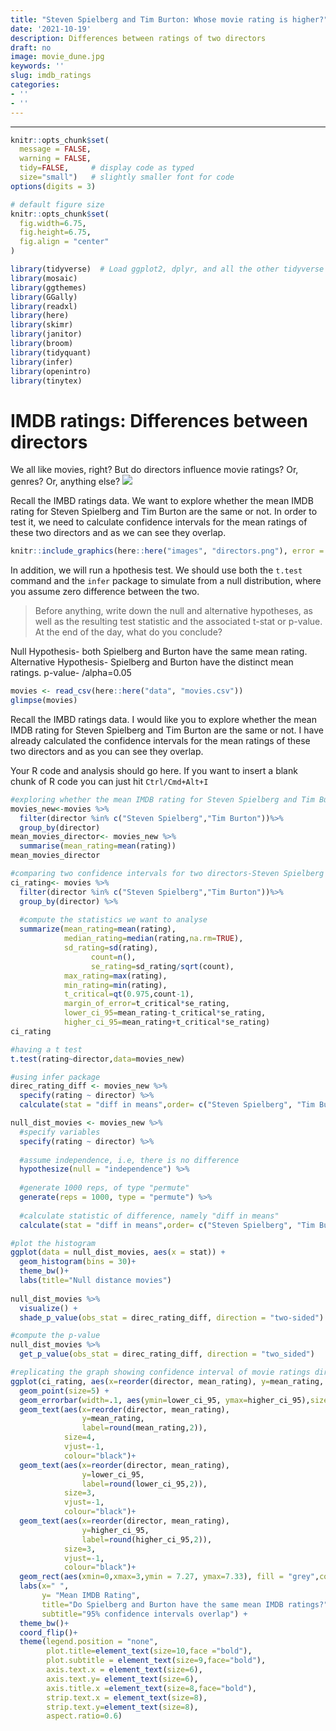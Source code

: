 ```yaml
---
title: "Steven Spielberg and Tim Burton: Whose movie rating is higher?"
date: '2021-10-19'
description: Differences between ratings of two directors
draft: no
image: movie_dune.jpg
keywords: ''
slug: imdb_ratings
categories:
- ''
- ''
---
```


---

```r
knitr::opts_chunk$set(
  message = FALSE, 
  warning = FALSE, 
  tidy=FALSE,     # display code as typed
  size="small")   # slightly smaller font for code
options(digits = 3)

# default figure size
knitr::opts_chunk$set(
  fig.width=6.75, 
  fig.height=6.75,
  fig.align = "center"
)
```


```r
library(tidyverse)  # Load ggplot2, dplyr, and all the other tidyverse packages
library(mosaic)
library(ggthemes)
library(GGally)
library(readxl)
library(here)
library(skimr)
library(janitor)
library(broom)
library(tidyquant)
library(infer)
library(openintro)
library(tinytex)
```
# IMDB ratings: Differences between directors

We all like movies, right? But do directors influence movie ratings? Or, genres? Or, anything else?
![](https://github.com/cecexu21/my_website/blob/main/steven.jpeg)


Recall the IMBD ratings data. We want to explore whether the mean IMDB rating for Steven Spielberg and Tim Burton are the same or not. In order to test it, we need to calculate confidence intervals for the mean ratings of these two directors and as we can see they overlap. 


```r
knitr::include_graphics(here::here("images", "directors.png"), error = FALSE)
```


In addition, we will run a hpothesis test. We should use both the `t.test` command and the `infer` package to simulate from a null distribution, where you assume zero difference between the two.

> Before anything, write down the null and alternative hypotheses, as well as the resulting test statistic and the associated t-stat or p-value. At the end of the day, what do you conclude?


Null Hypothesis- both Spielberg and Burton have the same mean rating.
Alternative Hypothesis- Spielberg and Burton have the distinct mean ratings.
p-value- /alpha=0.05


```r
movies <- read_csv(here::here("data", "movies.csv"))
glimpse(movies)
```
Recall the IMBD ratings data. I would like you to explore whether the mean IMDB rating for Steven Spielberg and Tim Burton are the same or not. I have already calculated the confidence intervals for the mean ratings of these two directors and as you can see they overlap. 

Your R code and analysis should go here. If you want to insert a blank chunk of R code you can just hit `Ctrl/Cmd+Alt+I` 

```r

#exploring whether the mean IMDB rating for Steven Spielberg and Tim Burton are the same or not
movies_new<-movies %>%
  filter(director %in% c("Steven Spielberg","Tim Burton"))%>%
  group_by(director) 
mean_movies_director<- movies_new %>%
  summarise(mean_rating=mean(rating))
mean_movies_director

#comparing two confidence intervals for two directors-Steven Spielberg and Tim Burton
ci_rating<- movies %>%
  filter(director %in% c("Steven Spielberg","Tim Burton"))%>%
  group_by(director) %>%
  
  #compute the statistics we want to analyse
  summarize(mean_rating=mean(rating),
            median_rating=median(rating,na.rm=TRUE),
            sd_rating=sd(rating),
                  count=n(),
                  se_rating=sd_rating/sqrt(count),
            max_rating=max(rating),
            min_rating=min(rating),
            t_critical=qt(0.975,count-1),
            margin_of_error=t_critical*se_rating,
            lower_ci_95=mean_rating-t_critical*se_rating,
            higher_ci_95=mean_rating+t_critical*se_rating)
ci_rating

#having a t test
t.test(rating~director,data=movies_new)

#using infer package
direc_rating_diff <- movies_new %>%
  specify(rating ~ director) %>%
  calculate(stat = "diff in means",order= c("Steven Spielberg", "Tim Burton"))

null_dist_movies <- movies_new %>%
  #specify variables
  specify(rating ~ director) %>%
  
  #assume independence, i.e, there is no difference
  hypothesize(null = "independence") %>%
  
  #generate 1000 reps, of type "permute"
  generate(reps = 1000, type = "permute") %>%
  
  #calculate statistic of difference, namely "diff in means"
  calculate(stat = "diff in means",order= c("Steven Spielberg", "Tim Burton"))

#plot the histogram
ggplot(data = null_dist_movies, aes(x = stat)) +
  geom_histogram(bins = 30)+
  theme_bw()+
  labs(title="Null distance movies")
  
null_dist_movies %>% 
  visualize() +
  shade_p_value(obs_stat = direc_rating_diff, direction = "two-sided")

#compute the p-value
null_dist_movies %>%
  get_p_value(obs_stat = direc_rating_diff, direction = "two_sided")
```


```r
#replicating the graph showing confidence interval of movie ratings directed by two directors
ggplot(ci_rating, aes(x=reorder(director, mean_rating), y=mean_rating, colour=director)) +
  geom_point(size=5) +
  geom_errorbar(width=.1, aes(ymin=lower_ci_95, ymax=higher_ci_95),size=3) + 
  geom_text(aes(x=reorder(director, mean_rating),
                y=mean_rating,
                label=round(mean_rating,2)),
            size=4,
            vjust=-1,
            colour="black")+
  geom_text(aes(x=reorder(director, mean_rating),
                y=lower_ci_95,
                label=round(lower_ci_95,2)),
            size=3,
            vjust=-1,
            colour="black")+
  geom_text(aes(x=reorder(director, mean_rating),
                y=higher_ci_95,
                label=round(higher_ci_95,2)),
            size=3,
            vjust=-1,
            colour="black")+
  geom_rect(aes(xmin=0,xmax=3,ymin = 7.27, ymax=7.33), fill = "grey",colour="light grey",alpha=0.55)+
  labs(x=" ",
       y= "Mean IMDB Rating", 
       title="Do Spielberg and Burton have the same mean IMDB ratings?",
       subtitle="95% confidence intervals overlap") + 
  theme_bw()+
  coord_flip()+
  theme(legend.position = "none",
        plot.title=element_text(size=10,face ="bold"),
        plot.subtitle = element_text(size=9,face="bold"),
        axis.text.x = element_text(size=6),
        axis.text.y= element_text(size=6),
        axis.title.x =element_text(size=8,face="bold"),
        strip.text.x = element_text(size=8),
        strip.text.y=element_text(size=8),
        aspect.ratio=0.6)

```
